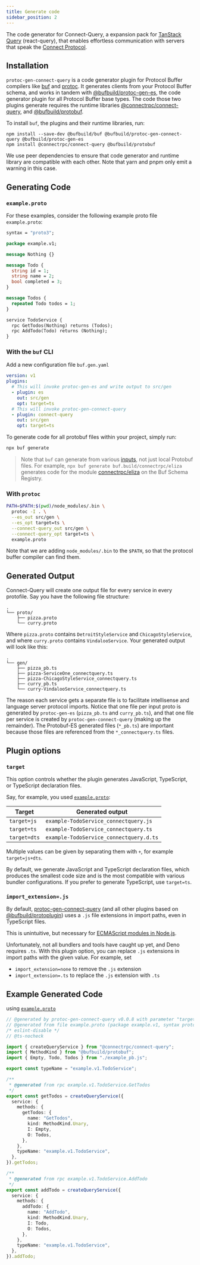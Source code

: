 ```yaml
---
title: Generate code
sidebar_position: 2
---
```


The code generator for Connect-Query, a expansion pack for [TanStack Query](https://tanstack.com/query) (react-query), that enables effortless communication with servers that speak the [Connect Protocol](https://connectrpc.com/docs/protocol).

## Installation

`protoc-gen-connect-query` is a code generator plugin for Protocol Buffer compilers like [buf](https://github.com/bufbuild/buf) and [protoc](https://github.com/protocolbuffers/protobuf/releases).  It generates clients from your Protocol Buffer schema, and works in tandem with
[@bufbuild/protoc-gen-es](https://www.npmjs.com/package/@bufbuild/protoc-gen-es), the code generator plugin for all Protocol Buffer base types.  The code those two plugins generate requires the runtime libraries [@connectrpc/connect-query](https://www.npmjs.com/package/@connectrpc/connect-query), and [@bufbuild/protobuf](https://www.npmjs.com/package/@bufbuild/protobuf).

To install `buf`, the plugins and their runtime libraries, run:

```shell
npm install --save-dev @bufbuild/buf @bufbuild/protoc-gen-connect-query @bufbuild/protoc-gen-es
npm install @connectrpc/connect-query @bufbuild/protobuf
```

We use peer dependencies to ensure that code generator and runtime library are compatible with each other. Note that yarn and pnpm only emit a warning in this case.

## Generating Code

### `example.proto`

For these examples, consider the following example proto file `example.proto`:

```protobuf
syntax = "proto3";

package example.v1;

message Nothing {}

message Todo {
  string id = 1;
  string name = 2;
  bool completed = 3;
}

message Todos {
  repeated Todo todos = 1;
}

service TodoService {
  rpc GetTodos(Nothing) returns (Todos);
  rpc AddTodo(Todo) returns (Nothing);
}
```

### With the `buf` CLI

Add a new configuration file `buf.gen.yaml`

```yaml
version: v1
plugins:
  # This will invoke protoc-gen-es and write output to src/gen
  - plugin: es
    out: src/gen
    opt: target=ts
  # This will invoke protoc-gen-connect-query
  - plugin: connect-query
    out: src/gen
    opt: target=ts
```


To generate code for all protobuf files within your project, simply run:

```bash
npx buf generate
```

> Note that `buf` can generate from various [inputs](https://buf.build/docs/reference/inputs), not just local Protobuf
> files. For example, `npx buf generate buf.build/connectrpc/eliza` generates code for the module
> [connectrpc/eliza](https://buf.build/connectrpc/eliza) on the Buf Schema Registry.

### With `protoc`

```bash
PATH=$PATH:$(pwd)/node_modules/.bin \
  protoc -I . \
  --es_out src/gen \
  --es_opt target=ts \
  --connect-query_out src/gen \
  --connect-query_opt target=ts \
  example.proto
```

Note that we are adding `node_modules/.bin` to the `$PATH`, so that the protocol buffer compiler can find them.


## Generated Output

Connect-Query will create one output file for every service in every protofile.  Say you have the following file structure:

```tree
.
└── proto/
    ├── pizza.proto
    └── curry.proto
```

Where `pizza.proto` contains `DetroitStyleService` and `ChicagoStyleService`, and where `curry.proto` contains `VindalooService`.  Your generated output will look like this:

```tree
.
└── gen/
    ├── pizza_pb.ts
    ├── pizza-ServiceOne_connectquery.ts
    ├── pizza-ChicagoStyleService_connectquery.ts
    ├── curry_pb.ts
    └── curry-VindalooService_connectquery.ts
```

The reason each service gets a separate file is to facilitate intellisense and language server protocol imports.  Notice that one file per input proto is generated by `protoc-gen-es` (`pizza_pb.ts` and `curry_pb.ts`), and that one file per service is created by `protoc-gen-connect-query` (making up the remainder).  The Protobuf-ES generated files (`*_pb.ts`) are important because those files are referenced from the `*_connectquery.ts` files.

## Plugin options

### `target`

This option controls whether the plugin generates JavaScript, TypeScript, or TypeScript declaration files.

Say, for example, you used [`example.proto`](#exampleproto):

| Target | Generated output |
| - | - |
| `target=js` | `example-TodoService_connectquery.js` |
| `target=ts` | `example-TodoService_connectquery.ts` |
| `target=dts` | `example-TodoService_connectquery.d.ts` |

Multiple values can be given by separating them with `+`, for example `target=js+dts`.

By default, we generate JavaScript and TypeScript declaration files, which produces the smallest code size and is the most compatible with various bundler configurations. If you prefer to generate TypeScript, use `target=ts`.

### `import_extension=.js`

By default, [protoc-gen-connect-query](https://www.npmjs.com/package/@bufbuild/protoc-gen-connect-query) (and all other plugins based on [@bufbuild/protoplugin](https://www.npmjs.com/package/@bufbuild/protoplugin)) uses a `.js` file extensions in import paths, even in TypeScript files.

This is unintuitive, but necessary for [ECMAScript modules in Node.js](https://www.typescriptlang.org/docs/handbook/esm-node.html).

Unfortunately, not all bundlers and tools have caught up yet, and Deno requires `.ts`. With this plugin option, you can replace `.js` extensions in import paths with the given value. For example, set

- `import_extension=none` to remove the `.js` extension
- `import_extension=.ts` to replace the `.js` extension with `.ts`

## Example Generated Code

using [`example.proto`](#exampleproto)

```ts
// @generated by protoc-gen-connect-query v0.0.8 with parameter "target=ts"
// @generated from file example.proto (package example.v1, syntax proto3)
/* eslint-disable */
// @ts-nocheck

import { createQueryService } from "@connectrpc/connect-query";
import { MethodKind } from "@bufbuild/protobuf";
import { Empty, Todo, Todos } from "./example_pb.js";

export const typeName = "example.v1.TodoService";

/**
 * @generated from rpc example.v1.TodoService.GetTodos
 */
export const getTodos = createQueryService({
  service: {
    methods: {
      getTodos: {
        name: "GetTodos",
        kind: MethodKind.Unary,
        I: Empty,
        O: Todos,
      },
    },
    typeName: "example.v1.TodoService",
  },
}).getTodos;

/**
 * @generated from rpc example.v1.TodoService.AddTodo
 */
export const addTodo = createQueryService({
  service: {
    methods: {
      addTodo: {
        name: "AddTodo",
        kind: MethodKind.Unary,
        I: Todo,
        O: Todos,
      },
    },
    typeName: "example.v1.TodoService",
  },
}).addTodo;
```
